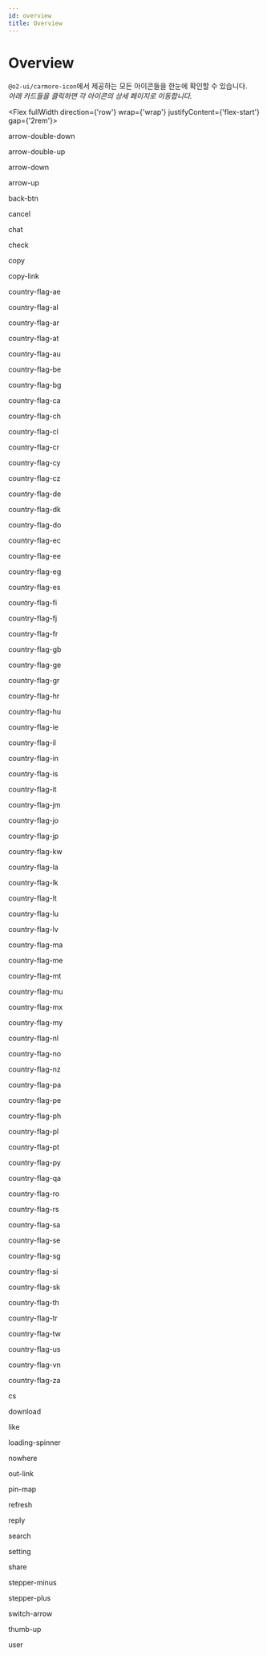```yaml
---
id: overview
title: Overview
---
```





# Overview

`@o2-ui/carmore-icon`에서 제공하는 모든 아이콘들을 한눈에 확인할 수 있습니다.  
_아래 카드들을 클릭하면 각 아이콘의 상세 페이지로 이동합니다._

<Flex fullWidth direction={'row'} wrap={'wrap'} justifyContent={'flex-start'} gap={'2rem'}>
  <Link className={'overviewLink'} to={'/docs/carmore-icon/icons/arrow-double-down'}>
    <OverviewBox>
      <Flex direction={'column'} gap={'0.5rem'} alignItems={'center'}>
        <CarmoreIcon width={60} height={60} icon={'arrow-double-down'} />
        <p className={'iconLabel'}>arrow-double-down</p>
      </Flex>
    </OverviewBox>
  </Link>
  <Link className={'overviewLink'} to={'/docs/carmore-icon/icons/arrow-double-up'}>
    <OverviewBox>
      <Flex direction="column" gap="0.5rem" alignItems="center">
        <CarmoreIcon width={60} height={60} icon="arrow-double-up" />
        <p className="iconLabel">arrow-double-up</p>
      </Flex>
    </OverviewBox>
  </Link>
  <OverviewBox>
    <Flex direction="column" gap="0.5rem" alignItems="center">
      <CarmoreIcon width={60} height={60} icon="arrow-down" />
      <p className="iconLabel">arrow-down</p>
    </Flex>
  </OverviewBox>
  <OverviewBox>
    <Flex direction="column" gap="0.5rem" alignItems="center">
      <CarmoreIcon width={60} height={60} icon="arrow-up" />
      <p className="iconLabel">arrow-up</p>
    </Flex>
  </OverviewBox>
  <OverviewBox>
    <Flex direction="column" gap="0.5rem" alignItems="center">
      <CarmoreIcon width={60} height={60} icon="back-btn" />
      <p className="iconLabel">back-btn</p>
    </Flex>
  </OverviewBox>
  <OverviewBox>
    <Flex direction="column" gap="0.5rem" alignItems="center">
      <CarmoreIcon width={60} height={60} icon="cancel" />
      <p className="iconLabel">cancel</p>
    </Flex>
  </OverviewBox>
  <OverviewBox>
    <Flex direction="column" gap="0.5rem" alignItems="center">
      <CarmoreIcon width={60} height={60} icon="chat" />
      <p className="iconLabel">chat</p>
    </Flex>
  </OverviewBox>
  <OverviewBox>
    <Flex direction="column" gap="0.5rem" alignItems="center">
      <CarmoreIcon width={60} height={60} icon="check" />
      <p className="iconLabel">check</p>
    </Flex>
  </OverviewBox>
  <OverviewBox>
    <Flex direction="column" gap="0.5rem" alignItems="center">
      <CarmoreIcon width={60} height={60} icon="copy" />
      <p className="iconLabel">copy</p>
    </Flex>
  </OverviewBox>
  <OverviewBox>
    <Flex direction="column" gap="0.5rem" alignItems="center">
      <CarmoreIcon width={60} height={60} icon="copy-link" />
      <p className="iconLabel">copy-link</p>
    </Flex>
  </OverviewBox>
  <OverviewBox>
    <Flex direction="column" gap="0.5rem" alignItems="center">
      <CarmoreIcon width={60} height={60} icon="country-flag-ae" />
      <p className="iconLabel">country-flag-ae</p>
    </Flex>
  </OverviewBox>
  <OverviewBox>
    <Flex direction="column" gap="0.5rem" alignItems="center">
      <CarmoreIcon width={60} height={60} icon="country-flag-al" />
      <p className="iconLabel">country-flag-al</p>
    </Flex>
  </OverviewBox>
  <OverviewBox>
    <Flex direction="column" gap="0.5rem" alignItems="center">
      <CarmoreIcon width={60} height={60} icon="country-flag-ar" />
      <p className="iconLabel">country-flag-ar</p>
    </Flex>
  </OverviewBox>
  <OverviewBox>
    <Flex direction="column" gap="0.5rem" alignItems="center">
      <CarmoreIcon width={60} height={60} icon="country-flag-at" />
      <p className="iconLabel">country-flag-at</p>
    </Flex>
  </OverviewBox>
  <OverviewBox>
    <Flex direction="column" gap="0.5rem" alignItems="center">
      <CarmoreIcon width={60} height={60} icon="country-flag-au" />
      <p className="iconLabel">country-flag-au</p>
    </Flex>
  </OverviewBox>
  <OverviewBox>
    <Flex direction="column" gap="0.5rem" alignItems="center">
      <CarmoreIcon width={60} height={60} icon="country-flag-be" />
      <p className="iconLabel">country-flag-be</p>
    </Flex>
  </OverviewBox>
  <OverviewBox>
    <Flex direction="column" gap="0.5rem" alignItems="center">
      <CarmoreIcon width={60} height={60} icon="country-flag-bg" />
      <p className="iconLabel">country-flag-bg</p>
    </Flex>
  </OverviewBox>
  <OverviewBox>
    <Flex direction="column" gap="0.5rem" alignItems="center">
      <CarmoreIcon width={60} height={60} icon="country-flag-ca" />
      <p className="iconLabel">country-flag-ca</p>
    </Flex>
  </OverviewBox>
  <OverviewBox>
    <Flex direction="column" gap="0.5rem" alignItems="center">
      <CarmoreIcon width={60} height={60} icon="country-flag-ch" />
      <p className="iconLabel">country-flag-ch</p>
    </Flex>
  </OverviewBox>
  <OverviewBox>
    <Flex direction="column" gap="0.5rem" alignItems="center">
      <CarmoreIcon width={60} height={60} icon="country-flag-cl" />
      <p className="iconLabel">country-flag-cl</p>
    </Flex>
  </OverviewBox>
  <OverviewBox>
    <Flex direction="column" gap="0.5rem" alignItems="center">
      <CarmoreIcon width={60} height={60} icon="country-flag-cr" />
      <p className="iconLabel">country-flag-cr</p>
    </Flex>
  </OverviewBox>
  <OverviewBox>
    <Flex direction="column" gap="0.5rem" alignItems="center">
      <CarmoreIcon width={60} height={60} icon="country-flag-cy" />
      <p className="iconLabel">country-flag-cy</p>
    </Flex>
  </OverviewBox>
  <OverviewBox>
    <Flex direction="column" gap="0.5rem" alignItems="center">
      <CarmoreIcon width={60} height={60} icon="country-flag-cz" />
      <p className="iconLabel">country-flag-cz</p>
    </Flex>
  </OverviewBox>
  <OverviewBox>
    <Flex direction="column" gap="0.5rem" alignItems="center">
      <CarmoreIcon width={60} height={60} icon="country-flag-de" />
      <p className="iconLabel">country-flag-de</p>
    </Flex>
  </OverviewBox>
  <OverviewBox>
    <Flex direction="column" gap="0.5rem" alignItems="center">
      <CarmoreIcon width={60} height={60} icon="country-flag-dk" />
      <p className="iconLabel">country-flag-dk</p>
    </Flex>
  </OverviewBox>
  <OverviewBox>
    <Flex direction="column" gap="0.5rem" alignItems="center">
      <CarmoreIcon width={60} height={60} icon="country-flag-do" />
      <p className="iconLabel">country-flag-do</p>
    </Flex>
  </OverviewBox>
  <OverviewBox>
    <Flex direction="column" gap="0.5rem" alignItems="center">
      <CarmoreIcon width={60} height={60} icon="country-flag-ec" />
      <p className="iconLabel">country-flag-ec</p>
    </Flex>
  </OverviewBox>
  <OverviewBox>
    <Flex direction="column" gap="0.5rem" alignItems="center">
      <CarmoreIcon width={60} height={60} icon="country-flag-ee" />
      <p className="iconLabel">country-flag-ee</p>
    </Flex>
  </OverviewBox>
  <OverviewBox>
    <Flex direction="column" gap="0.5rem" alignItems="center">
      <CarmoreIcon width={60} height={60} icon="country-flag-eg" />
      <p className="iconLabel">country-flag-eg</p>
    </Flex>
  </OverviewBox>
  <OverviewBox>
    <Flex direction="column" gap="0.5rem" alignItems="center">
      <CarmoreIcon width={60} height={60} icon="country-flag-es" />
      <p className="iconLabel">country-flag-es</p>
    </Flex>
  </OverviewBox>
  <OverviewBox>
    <Flex direction="column" gap="0.5rem" alignItems="center">
      <CarmoreIcon width={60} height={60} icon="country-flag-fi" />
      <p className="iconLabel">country-flag-fi</p>
    </Flex>
  </OverviewBox>
  <OverviewBox>
    <Flex direction="column" gap="0.5rem" alignItems="center">
      <CarmoreIcon width={60} height={60} icon="country-flag-fj" />
      <p className="iconLabel">country-flag-fj</p>
    </Flex>
  </OverviewBox>
  <OverviewBox>
    <Flex direction="column" gap="0.5rem" alignItems="center">
      <CarmoreIcon width={60} height={60} icon="country-flag-fr" />
      <p className="iconLabel">country-flag-fr</p>
    </Flex>
  </OverviewBox>
  <OverviewBox>
    <Flex direction="column" gap="0.5rem" alignItems="center">
      <CarmoreIcon width={60} height={60} icon="country-flag-gb" />
      <p className="iconLabel">country-flag-gb</p>
    </Flex>
  </OverviewBox>
  <OverviewBox>
    <Flex direction="column" gap="0.5rem" alignItems="center">
      <CarmoreIcon width={60} height={60} icon="country-flag-ge" />
      <p className="iconLabel">country-flag-ge</p>
    </Flex>
  </OverviewBox>
  <OverviewBox>
    <Flex direction="column" gap="0.5rem" alignItems="center">
      <CarmoreIcon width={60} height={60} icon="country-flag-gr" />
      <p className="iconLabel">country-flag-gr</p>
    </Flex>
  </OverviewBox>
  <OverviewBox>
    <Flex direction="column" gap="0.5rem" alignItems="center">
      <CarmoreIcon width={60} height={60} icon="country-flag-hr" />
      <p className="iconLabel">country-flag-hr</p>
    </Flex>
  </OverviewBox>
  <OverviewBox>
    <Flex direction="column" gap="0.5rem" alignItems="center">
      <CarmoreIcon width={60} height={60} icon="country-flag-hu" />
      <p className="iconLabel">country-flag-hu</p>
    </Flex>
  </OverviewBox>
  <OverviewBox>
    <Flex direction="column" gap="0.5rem" alignItems="center">
      <CarmoreIcon width={60} height={60} icon="country-flag-ie" />
      <p className="iconLabel">country-flag-ie</p>
    </Flex>
  </OverviewBox>
  <OverviewBox>
    <Flex direction="column" gap="0.5rem" alignItems="center">
      <CarmoreIcon width={60} height={60} icon="country-flag-il" />
      <p className="iconLabel">country-flag-il</p>
    </Flex>
  </OverviewBox>
  <OverviewBox>
    <Flex direction="column" gap="0.5rem" alignItems="center">
      <CarmoreIcon width={60} height={60} icon="country-flag-in" />
      <p className="iconLabel">country-flag-in</p>
    </Flex>
  </OverviewBox>
  <OverviewBox>
    <Flex direction="column" gap="0.5rem" alignItems="center">
      <CarmoreIcon width={60} height={60} icon="country-flag-is" />
      <p className="iconLabel">country-flag-is</p>
    </Flex>
  </OverviewBox>
  <OverviewBox>
    <Flex direction="column" gap="0.5rem" alignItems="center">
      <CarmoreIcon width={60} height={60} icon="country-flag-it" />
      <p className="iconLabel">country-flag-it</p>
    </Flex>
  </OverviewBox>
  <OverviewBox>
    <Flex direction={'column'} gap={'0.5rem'} alignItems={'center'}>
      <CarmoreIcon width={60} height={60} icon={'country-flag-jm'} />
      <p className={'iconLabel'}>country-flag-jm</p>
    </Flex>
  </OverviewBox>
  <OverviewBox>
    <Flex direction={'column'} gap={'0.5rem'} alignItems={'center'}>
      <CarmoreIcon width={60} height={60} icon={'country-flag-jo'} />
      <p className={'iconLabel'}>country-flag-jo</p>
    </Flex>
  </OverviewBox>
  <OverviewBox>
    <Flex direction={'column'} gap={'0.5rem'} alignItems={'center'}>
      <CarmoreIcon width={60} height={60} icon={'country-flag-jp'} />
      <p className={'iconLabel'}>country-flag-jp</p>
    </Flex>
  </OverviewBox>
  <OverviewBox>
    <Flex direction={'column'} gap={'0.5rem'} alignItems={'center'}>
      <CarmoreIcon width={60} height={60} icon={'country-flag-kw'} />
      <p className={'iconLabel'}>country-flag-kw</p>
    </Flex>
  </OverviewBox>
  <OverviewBox>
    <Flex direction={'column'} gap={'0.5rem'} alignItems={'center'}>
      <CarmoreIcon width={60} height={60} icon={'country-flag-la'} />
      <p className={'iconLabel'}>country-flag-la</p>
    </Flex>
  </OverviewBox>
  <OverviewBox>
    <Flex direction={'column'} gap={'0.5rem'} alignItems={'center'}>
      <CarmoreIcon width={60} height={60} icon={'country-flag-lk'} />
      <p className={'iconLabel'}>country-flag-lk</p>
    </Flex>
  </OverviewBox>
  <OverviewBox>
    <Flex direction={'column'} gap={'0.5rem'} alignItems={'center'}>
      <CarmoreIcon width={60} height={60} icon={'country-flag-lt'} />
      <p className={'iconLabel'}>country-flag-lt</p>
    </Flex>
  </OverviewBox>
  <OverviewBox>
    <Flex direction={'column'} gap={'0.5rem'} alignItems={'center'}>
      <CarmoreIcon width={60} height={60} icon={'country-flag-lu'} />
      <p className={'iconLabel'}>country-flag-lu</p>
    </Flex>
  </OverviewBox>
  <OverviewBox>
    <Flex direction={'column'} gap={'0.5rem'} alignItems={'center'}>
      <CarmoreIcon width={60} height={60} icon={'country-flag-lv'} />
      <p className={'iconLabel'}>country-flag-lv</p>
    </Flex>
  </OverviewBox>
  <OverviewBox>
    <Flex direction={'column'} gap={'0.5rem'} alignItems={'center'}>
      <CarmoreIcon width={60} height={60} icon={'country-flag-ma'} />
      <p className={'iconLabel'}>country-flag-ma</p>
    </Flex>
  </OverviewBox>
  <OverviewBox>
    <Flex direction={'column'} gap={'0.5rem'} alignItems={'center'}>
      <CarmoreIcon width={60} height={60} icon={'country-flag-me'} />
      <p className={'iconLabel'}>country-flag-me</p>
    </Flex>
  </OverviewBox>
  <OverviewBox>
    <Flex direction={'column'} gap={'0.5rem'} alignItems={'center'}>
      <CarmoreIcon width={60} height={60} icon={'country-flag-mt'} />
      <p className={'iconLabel'}>country-flag-mt</p>
    </Flex>
  </OverviewBox>
  <OverviewBox>
    <Flex direction={'column'} gap={'0.5rem'} alignItems={'center'}>
      <CarmoreIcon width={60} height={60} icon={'country-flag-mu'} />
      <p className={'iconLabel'}>country-flag-mu</p>
    </Flex>
  </OverviewBox>
  <OverviewBox>
    <Flex direction={'column'} gap={'0.5rem'} alignItems={'center'}>
      <CarmoreIcon width={60} height={60} icon={'country-flag-mx'} />
      <p className={'iconLabel'}>country-flag-mx</p>
    </Flex>
  </OverviewBox>
  <OverviewBox>
    <Flex direction={'column'} gap={'0.5rem'} alignItems={'center'}>
      <CarmoreIcon width={60} height={60} icon={'country-flag-my'} />
      <p className={'iconLabel'}>country-flag-my</p>
    </Flex>
  </OverviewBox>
  <OverviewBox>
    <Flex direction={'column'} gap={'0.5rem'} alignItems={'center'}>
      <CarmoreIcon width={60} height={60} icon={'country-flag-nl'} />
      <p className={'iconLabel'}>country-flag-nl</p>
    </Flex>
  </OverviewBox>
  <OverviewBox>
    <Flex direction={'column'} gap={'0.5rem'} alignItems={'center'}>
      <CarmoreIcon width={60} height={60} icon={'country-flag-no'} />
      <p className={'iconLabel'}>country-flag-no</p>
    </Flex>
  </OverviewBox>
  <OverviewBox>
    <Flex direction={'column'} gap={'0.5rem'} alignItems={'center'}>
      <CarmoreIcon width={60} height={60} icon={'country-flag-nz'} />
      <p className={'iconLabel'}>country-flag-nz</p>
    </Flex>
  </OverviewBox>
  <OverviewBox>
    <Flex direction={'column'} gap={'0.5rem'} alignItems={'center'}>
      <CarmoreIcon width={60} height={60} icon={'country-flag-pa'} />
      <p className={'iconLabel'}>country-flag-pa</p>
    </Flex>
  </OverviewBox>
  <OverviewBox>
    <Flex direction={'column'} gap={'0.5rem'} alignItems={'center'}>
      <CarmoreIcon width={60} height={60} icon={'country-flag-pe'} />
      <p className={'iconLabel'}>country-flag-pe</p>
    </Flex>
  </OverviewBox>
  <OverviewBox>
    <Flex direction={'column'} gap={'0.5rem'} alignItems={'center'}>
      <CarmoreIcon width={60} height={60} icon={'country-flag-ph'} />
      <p className={'iconLabel'}>country-flag-ph</p>
    </Flex>
  </OverviewBox>
  <OverviewBox>
    <Flex direction={'column'} gap={'0.5rem'} alignItems={'center'}>
      <CarmoreIcon width={60} height={60} icon={'country-flag-pl'} />
      <p className={'iconLabel'}>country-flag-pl</p>
    </Flex>
  </OverviewBox>
  <OverviewBox>
    <Flex direction={'column'} gap={'0.5rem'} alignItems={'center'}>
      <CarmoreIcon width={60} height={60} icon={'country-flag-pt'} />
      <p className={'iconLabel'}>country-flag-pt</p>
    </Flex>
  </OverviewBox>
  <OverviewBox>
    <Flex direction={'column'} gap={'0.5rem'} alignItems={'center'}>
      <CarmoreIcon width={60} height={60} icon={'country-flag-py'} />
      <p className={'iconLabel'}>country-flag-py</p>
    </Flex>
  </OverviewBox>
  <OverviewBox>
    <Flex direction={'column'} gap={'0.5rem'} alignItems={'center'}>
      <CarmoreIcon width={60} height={60} icon={'country-flag-qa'} />
      <p className={'iconLabel'}>country-flag-qa</p>
    </Flex>
  </OverviewBox>
  <OverviewBox>
    <Flex direction={'column'} gap={'0.5rem'} alignItems={'center'}>
      <CarmoreIcon width={60} height={60} icon={'country-flag-ro'} />
      <p className={'iconLabel'}>country-flag-ro</p>
    </Flex>
  </OverviewBox>
  <OverviewBox>
    <Flex direction={'column'} gap={'0.5rem'} alignItems={'center'}>
      <CarmoreIcon width={60} height={60} icon={'country-flag-rs'} />
      <p className={'iconLabel'}>country-flag-rs</p>
    </Flex>
  </OverviewBox>
  <OverviewBox>
    <Flex direction={'column'} gap={'0.5rem'} alignItems={'center'}>
      <CarmoreIcon width={60} height={60} icon={'country-flag-sa'} />
      <p className={'iconLabel'}>country-flag-sa</p>
    </Flex>
  </OverviewBox>
  <OverviewBox>
    <Flex direction={'column'} gap={'0.5rem'} alignItems={'center'}>
      <CarmoreIcon width={60} height={60} icon={'country-flag-se'} />
      <p className={'iconLabel'}>country-flag-se</p>
    </Flex>
  </OverviewBox>
  <OverviewBox>
    <Flex direction={'column'} gap={'0.5rem'} alignItems={'center'}>
      <CarmoreIcon width={60} height={60} icon={'country-flag-sg'} />
      <p className={'iconLabel'}>country-flag-sg</p>
    </Flex>
  </OverviewBox>
  <OverviewBox>
    <Flex direction={'column'} gap={'0.5rem'} alignItems={'center'}>
      <CarmoreIcon width={60} height={60} icon={'country-flag-si'} />
      <p className={'iconLabel'}>country-flag-si</p>
    </Flex>
  </OverviewBox>
  <OverviewBox>
    <Flex direction={'column'} gap={'0.5rem'} alignItems={'center'}>
      <CarmoreIcon width={60} height={60} icon={'country-flag-sk'} />
      <p className={'iconLabel'}>country-flag-sk</p>
    </Flex>
  </OverviewBox>
  <OverviewBox>
    <Flex direction={'column'} gap={'0.5rem'} alignItems={'center'}>
      <CarmoreIcon width={60} height={60} icon={'country-flag-th'} />
      <p className={'iconLabel'}>country-flag-th</p>
    </Flex>
  </OverviewBox>
  <OverviewBox>
    <Flex direction={'column'} gap={'0.5rem'} alignItems={'center'}>
      <CarmoreIcon width={60} height={60} icon={'country-flag-tr'} />
      <p className={'iconLabel'}>country-flag-tr</p>
    </Flex>
  </OverviewBox>
  <OverviewBox>
    <Flex direction={'column'} gap={'0.5rem'} alignItems={'center'}>
      <CarmoreIcon width={60} height={60} icon={'country-flag-tw'} />
      <p className={'iconLabel'}>country-flag-tw</p>
    </Flex>
  </OverviewBox>
  <OverviewBox>
    <Flex direction={'column'} gap={'0.5rem'} alignItems={'center'}>
      <CarmoreIcon width={60} height={60} icon={'country-flag-us'} />
      <p className={'iconLabel'}>country-flag-us</p>
    </Flex>
  </OverviewBox>
  <OverviewBox>
    <Flex direction={'column'} gap={'0.5rem'} alignItems={'center'}>
      <CarmoreIcon width={60} height={60} icon={'country-flag-vn'} />
      <p className={'iconLabel'}>country-flag-vn</p>
    </Flex>
  </OverviewBox>
  <OverviewBox>
    <Flex direction={'column'} gap={'0.5rem'} alignItems={'center'}>
      <CarmoreIcon width={60} height={60} icon={'country-flag-za'} />
      <p className={'iconLabel'}>country-flag-za</p>
    </Flex>
  </OverviewBox>
  <OverviewBox>
    <Flex direction={'column'} gap={'0.5rem'} alignItems={'center'}>
      <CarmoreIcon width={60} height={60} icon={'cs'} />
      <p className={'iconLabel'}>cs</p>
    </Flex>
  </OverviewBox>
  <OverviewBox>
    <Flex direction={'column'} gap={'0.5rem'} alignItems={'center'}>
      <CarmoreIcon width={60} height={60} icon={'download'} />
      <p className={'iconLabel'}>download</p>
    </Flex>
  </OverviewBox>
  <OverviewBox>
    <Flex direction={'column'} gap={'0.5rem'} alignItems={'center'}>
      <CarmoreIcon width={60} height={60} icon={'like'} variants={'solid'} />
      <p className={'iconLabel'}>like</p>
    </Flex>
  </OverviewBox>
  <OverviewBox>
    <Flex direction={'column'} gap={'0.5rem'} alignItems={'center'}>
      <CarmoreIcon width={60} height={60} icon={'loading-spinner'} />
      <p className={'iconLabel'}>loading-spinner</p>
    </Flex>
  </OverviewBox>
  <OverviewBox>
    <Flex direction={'column'} gap={'0.5rem'} alignItems={'center'}>
      <CarmoreIcon width={60} height={60} icon={'nowhere'} />
      <p className={'iconLabel'}>nowhere</p>
    </Flex>
  </OverviewBox>
  <OverviewBox>
    <Flex direction={'column'} gap={'0.5rem'} alignItems={'center'}>
      <CarmoreIcon width={60} height={60} icon={'out-link'} />
      <p className={'iconLabel'}>out-link</p>
    </Flex>
  </OverviewBox>
  <OverviewBox>
    <Flex direction={'column'} gap={'0.5rem'} alignItems={'center'}>
      <CarmoreIcon width={60} height={60} icon={'pin-map'} />
      <p className={'iconLabel'}>pin-map</p>
    </Flex>
  </OverviewBox>
  <OverviewBox>
    <Flex direction={'column'} gap={'0.5rem'} alignItems={'center'}>
      <CarmoreIcon width={60} height={60} icon={'refresh'} />
      <p className={'iconLabel'}>refresh</p>
    </Flex>
  </OverviewBox>
  <OverviewBox>
    <Flex direction={'column'} gap={'0.5rem'} alignItems={'center'}>
      <CarmoreIcon width={60} height={60} icon={'reply'} />
      <p className={'iconLabel'}>reply</p>
    </Flex>
  </OverviewBox>
  <OverviewBox>
    <Flex direction={'column'} gap={'0.5rem'} alignItems={'center'}>
      <CarmoreIcon width={60} height={60} icon={'search'} />
      <p className={'iconLabel'}>search</p>
    </Flex>
  </OverviewBox>
  <OverviewBox>
    <Flex direction={'column'} gap={'0.5rem'} alignItems={'center'}>
      <CarmoreIcon width={60} height={60} icon={'setting'} />
      <p className={'iconLabel'}>setting</p>
    </Flex>
  </OverviewBox>
  <OverviewBox>
    <Flex direction={'column'} gap={'0.5rem'} alignItems={'center'}>
      <CarmoreIcon width={60} height={60} icon={'share'} />
      <p className={'iconLabel'}>share</p>
    </Flex>
  </OverviewBox>
  <OverviewBox>
    <Flex direction={'column'} gap={'0.5rem'} alignItems={'center'}>
      <CarmoreIcon width={60} height={60} icon={'stepper-minus'} />
      <p className={'iconLabel'}>stepper-minus</p>
    </Flex>
  </OverviewBox>
  <OverviewBox>
    <Flex direction={'column'} gap={'0.5rem'} alignItems={'center'}>
      <CarmoreIcon width={60} height={60} icon={'stepper-plus'} />
      <p className={'iconLabel'}>stepper-plus</p>
    </Flex>
  </OverviewBox>
  <OverviewBox>
    <Flex direction={'column'} gap={'0.5rem'} alignItems={'center'}>
      <CarmoreIcon width={60} height={60} icon={'switch-arrow'} />
      <p className={'iconLabel'}>switch-arrow</p>
    </Flex>
  </OverviewBox>
  <OverviewBox>
    <Flex direction={'column'} gap={'0.5rem'} alignItems={'center'}>
      <CarmoreIcon width={60} height={60} icon={'thumb-up'} />
      <p className={'iconLabel'}>thumb-up</p>
    </Flex>
  </OverviewBox>
  <OverviewBox>
    <Flex direction={'column'} gap={'0.5rem'} alignItems={'center'}>
      <CarmoreIcon width={60} height={60} icon={'user'} />
      <p className={'iconLabel'}>user</p>
    </Flex>
  </OverviewBox>
</Flex>
